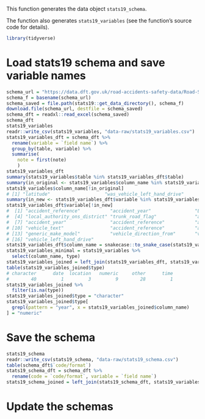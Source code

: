 This function generates the data object `stats19_schema`.

The function also generates `stats19_variables` (see the function's source code
for details).

```r
library(tidyverse)
```


# Load stats19 schema and save variable names

```r
schema_url = "https://data.dft.gov.uk/road-accidents-safety-data/Road-Safety-Open-Dataset-Data-Guide.xlsx"
schema_f = basename(schema_url)
schema_saved = file.path(stats19::get_data_directory(), schema_f)
download.file(schema_url, destfile = schema_saved)
schema_dft = readxl::read_excel(schema_saved)
schema_dft
stats19_variables
readr::write_csv(stats19_variables, "data-raw/stats19_variables.csv")
stats19_variables_dft = schema_dft %>% 
  rename(variable = `field name`) %>% 
  group_by(table, variable) %>% 
  summarise(
    note = first(note)
    ) 
stats19_variables_dft
summary(stats19_variables$table %in% stats19_variables_dft$table)
summary(in_original <- stats19_variables$column_name %in% stats19_variables_dft$variable)
stats19_variables$column_name[!in_original]
# [1] "latitude"                    "was_vehicle_left_hand_drive"
summary(in_new <- stats19_variables_dft$variable %in% stats19_variables$column_name)
stats19_variables_dft$variable[!in_new]
#  [1] "accident_reference"           "accident_year"                "Latitude"                    
#  [4] "local_authority_ons_district" "trunk_road_flag"              "accident_reference"          
#  [7] "accident_year"                "accident_reference"           "accident_year"               
# [10] "vehicle_text"                 "accident_reference"           "accident_year"               
# [13] "generic_make_model"           "vehicle_direction_from"       "vehicle_direction_to"        
# [16] "vehicle_left_hand_drive"   
stats19_variables_dft$column_name = snakecase::to_snake_case(stats19_variables_dft$variable)
stats19_variables_minimal = stats19_variables %>% 
  select(column_name, type)
stats19_variables_joined = left_join(stats19_variables_dft, stats19_variables_minimal)
table(stats19_variables_joined$type)
# character      date  location   numeric     other      time 
#        40         1         3         9        28         1 
stats19_variables_joined %>% 
  filter(is.na(type))
stats19_variables_joined$type = "character"
stats19_variables_joined$type[
  grepl(pattern = "year", x = stats19_variables_joined$column_name) 
] = "numeric"

```

# Save the schema

```r
stats19_schema
readr::write_csv(stats19_schema, "data-raw/stats19_schema.csv")
table(schema_dft$`code/format`)
stats19_schema_dft = schema_dft %>% 
  rename(code = `code/format`, variable = `field name`)
stats19_schema_joined = left_join(stats19_schema_dft, stats19_variables_joined) 
```

# Update the schemas



